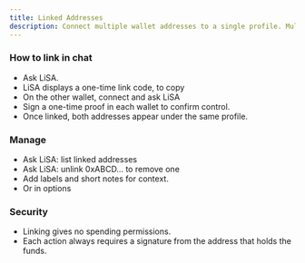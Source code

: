 ```yaml
---
title: Linked Addresses
description: Connect multiple wallet addresses to a single profile. Multi-address account aggregation and unified management.
---
```


### How to link in chat
- Ask LiSA.
- LiSA displays a one-time link code, to copy
- On the other wallet, connect and ask LiSA
- Sign a one-time proof in each wallet to confirm control.
- Once linked, both addresses appear under the same profile.

### Manage
- Ask LiSA: list linked addresses
- Ask LiSA: unlink 0xABCD… to remove one
- Add labels and short notes for context.
- Or in options

### Security
- Linking gives no spending permissions.
- Each action always requires a signature from the address that holds the funds.